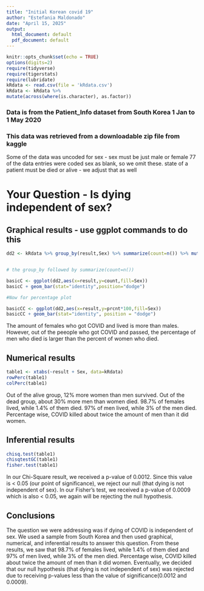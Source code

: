 ```yaml
---
title: "Initial Korean covid 19"
author: "Estefania Maldonado"
date: "April 15, 2025"
output:
  html_document: default
  pdf_document: default
---
```


```r
knitr::opts_chunk$set(echo = TRUE)
options(digits=2)
require(tidyverse)
require(tigerstats)
require(lubridate)
kRdata <- read.csv(file = 'kRdata.csv')
kRdata <- kRdata %>%
mutate(across(where(is.character), as.factor))

```
### Data is from the Patient_Info dataset from South Korea 1 Jan to 1 May 2020
### This data was retrieved from a downloadable zip file from kaggle

Some of the data was uncoded for sex - sex must be just male or female
77 of the data entries were coded sex  as blank, so we omit these.
state of a patient must be died or alive - we adjust that as well   
  
# Your Question - Is dying independent of sex?




## Graphical results - use ggplot commands to do this  

```r
dd2 <- kRdata %>% group_by(result,Sex) %>% summarize(count=n()) %>% mutate(prcnt=count/sum(count))


# the group_by followed by summarize(count=n())

basicC <- ggplot(dd2,aes(x=result,y=count,fill=Sex))
basicC + geom_bar(stat="identity",position="dodge")

#Now for percentage plot

basicCC <- ggplot(dd2,aes(x=result,y=prcnt*100,fill=Sex)) 
basicCC + geom_bar(stat="identity", position = "dodge")
```

The amount of females who got COVID and lived is more than males. However, out of the peeople who got COVID and passed, the percentage of men who died is larger than the percent of women who died.
  

## Numerical results

```r
table1 <- xtabs(~result + Sex, data=kRdata)
rowPerc(table1)
colPerc(table1)
```

Out of the alive group, 12% more women than men survived. Out of the dead group, about 30% more men than women died. 98.7% of females lived, while 1.4% of them died. 97% of men lived, while 3% of the men died. Percentage wise, COVID killed about twice the amount of men than it did women.


## Inferential results 

```r
chisq.test(table1)
chisqtestGC(table1)
fisher.test(table1)
```

In our Chi-Square result, we received a p-value of 0.0012. Since this value is < 0.05 (our point of significance), we reject our null (that dying is not independent of sex). In our Fisher's test, we received a p-value of 0.0009 which is also < 0.05, we again will be rejecting the null hypothesis.


## Conclusions

The question we were addressing was if dying of COVID is independent of sex. We used a sample from South Korea and then used graphical, numerical, and inferential results to answer this question. From these results, we saw that 98.7% of females lived, while 1.4% of them died and 97% of men lived, while 3% of the men died. Percentage wise, COVID killed about twice the amount of men than it did women. Eventually, we decided that our null hypothesis (that dying is not independent of sex) was rejected due to receiving p-values less than the value of significance(0.0012 and 0.0009). 

